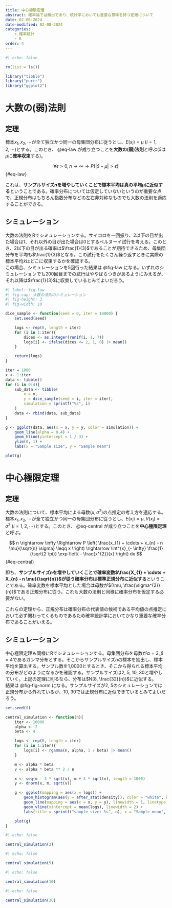 ```yaml
---
title: 中心極限定理
abstract: 確率論では頻出であり、統計学においても重要な意味を持つ定理について
date: 02-06-2024
date-modified: 02-08-2024
categories:
    - 確率統計
    - R
order: 4
---
```


```r
#| echo: false

rm(list = ls())

library("tibble")
library("purrr")
library("ggplot2")
```

# 大数の(弱)法則

## 定理
標本$x_{1}, x_{2}, \cdots$が全て独立かつ同一の母集団分布に従うとし、$E(x_{i}) = \mu \ (i = 1, 2, \cdots)$とする。このとき、 @eq-law が成り立つことを**大数の(弱)法則**と呼ぶ($\bar{x}$は$\mu$に**確率収束**する)。

$$
\forall \epsilon > 0, n \rightarrow \infty \Rightarrow P \{ |\bar{x} - \mu | > \epsilon \}
$${#eq-law}

これは、**サンプルサイズ$n$を増やしていくことで標本平均は真の平均$\mu$に近似する**ということである。確率分布については仮定していないというのが重要な点で、正規分布はもちろん指数分布などの左右非対称なものでも大数の法則を適応することができる。

## シミュレーション
大数の法則をRでシミュレーションする。サイコロを一回振り、2以下の目が出た場合は1、それ以外の目が出た場合は0とするベルヌーイ試行を考える。このとき、2以下の目が出る確率は$\frac{1}{3}$であることが期待できるため、母集団分布を平均も$\frac{1}{3}$となる。この試行をたくさん繰り返すときに実際の標本平均$\bar{x}$はどこに収束するかを確認する。  
この場合、シミュレーションを5回行った結果は @fig-law になる。いずれのシミュレーションでも200回目までの試行はややばらつきがあるようにみえるが、それ以降は$\frac{1}{3}$に収束しているとみてよいだろう。

```r
#| label: fig-law
#| fig-cap: 大数の法則のシミュレーション
#| fig-height: 3
#| fig-width: 10

dice_sample <- function(seed = 0, iter = 10000) {
    set.seed(seed)

    logs <- rep(0, length = iter)
    for (i in 1:iter){
        dices <- as.integer(runif(i, 1, 7))
        logs[i] <- ifelse(dices <= 2, 1, 0) |> mean()
    }

    return(logs)
}

iter = 1000
x <- 1:iter
data <- tibble()
for (i in 0:4){
    sub_data <- tibble(
        x = x,
        y = dice_sample(seed = i, iter = iter),
        simulation = sprintf("%s", i)
    )
    data <- rbind(data, sub_data)
}

g <- ggplot(data, aes(x = x, y = y, color = simulation)) +
    geom_line(alpha = 0.4) +
    geom_hline(yintercept = 1 / 3) +
    ylim(0, 1) +
    labs(x = "Sample size", y = "Sample mean")

plot(g)
```

# 中心極限定理

## 定理
大数の法則について、標本平均による母数$(\mu, \sigma^{2})$の点推定の考え方を適応する。  
標本$x_{1}, x_{2}, \cdots$が全て独立かつ同一の母集団分布に従うとし、$E(x_{i}) = \mu, V(x_{i}) = \sigma^{2} \ (i = 1, 2, \cdots)$とする。このとき、 @eq-central が成り立つことを**中心極限定理**と呼ぶ。

$$
n \rightarrow \infty \Rightarrow P \left( \frac{x_{1} + \cdots + x_{n} - n \mu}{\sqrt{n} \sigma} \leqq x \right) \rightarrow \int^{x}_{- \infty} \frac{1}{\sqrt{2 \pi}} \exp \left( - \frac{x^{2}}{x} \right) dx
$${#eq-central}

即ち、**サンプルサイズ$n$を増やしていくことで確率変数$\frac{X_{1} + \cdots + X_{n} - n \mu}{\sqrt{n}}$が従う確率分布は標準正規分布に近似する**ということである。確率変数を標本平均とした場合は母数が$(\mu, \frac{\sigma^{2}}{n})$である正規分布に従う。これも大数の法則と同様に確率分布を仮定する必要がない。

これらの定理から、正規分布は確率分布の代表値の候補である平均値の点推定において必ず関わってくるものであるため確率統計学においてかなり重要な確率分布であることがいえる。

## シミュレーション
中心極限定理も同様にRでシミュレーションする。母集団分布を母数が$\alpha = 2, \beta = 4$であるガンマ分布とする。そこからサンプルサイズ$n$の標本を抽出し、標本平均を算出する。サンプル数を1,0000とするとき、そこから得られる標本平均の分布がどのようになるかを確認する。サンプルサイズは2, 5, 10, 30と増やしていく。上記の定理に則るなら、分布は$N(8, \frac{32}{n})$に近似する。  
結果は @fig-fig-norm になる。サンプルサイズが2, 5のシミュレーションでは正規分布から外れているが、10, 30では正規分布に近似できているとみてよいだろう。

```r
set.seed(0)

central_simulation <- function(n){
    iter <- 10000
    alpha <- 2
    beta <- 4

    logs <- rep(0, length = iter)
    for (i in 1:iter){
        logs[i] <- rgamma(n, alpha, 1 / beta) |> mean()
    }

    m <- alpha * beta
    v <- alpha * beta ** 2 / n

    x <- seq(m - 3 * sqrt(v), m + 3 * sqrt(v), length = 1000)
    y <- dnorm(x, m, sqrt(v))

    g <- ggplot(mapping = aes(x = logs)) +
        geom_histogram(aes(y = after_stat(density)), color = "white", bins = 40) +
        geom_line(mapping = aes(x = x, y = y), linewidth = 1, linetype = "dashed") +
        geom_vline(xintercept = mean(logs), linewidth = 2) +
        labs(title = sprintf("sample size: %s", n), x = "Sample mean", y = "density")

    plot(g)
}
```

::: {#fig-norm fig-cap="中心極限定理のシミュレーション: 縦線は$E(\bar{x})$, 破線は母集団分布$N(8, \frac{32}{n})$" fig-height=3 layout-ncol=2}

```r
#| echo: false

central_simulation(2)
```

```r
#| echo: false

central_simulation(5)
```

```r
#| echo: false

central_simulation(10)
```

```r
#| echo: false

central_simulation(30)
```

:::